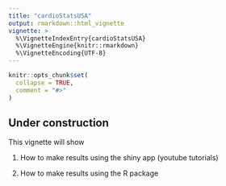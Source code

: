 ```yaml
---
title: "cardioStatsUSA"
output: rmarkdown::html_vignette
vignette: >
  %\VignetteIndexEntry{cardioStatsUSA}
  %\VignetteEngine{knitr::rmarkdown}
  %\VignetteEncoding{UTF-8}
---
```


```r
knitr::opts_chunk$set(
  collapse = TRUE,
  comment = "#>"
)
```

## Under construction

This vignette will show

1. How to make results using the shiny app (youtube tutorials)

1. How to make results using the R package


